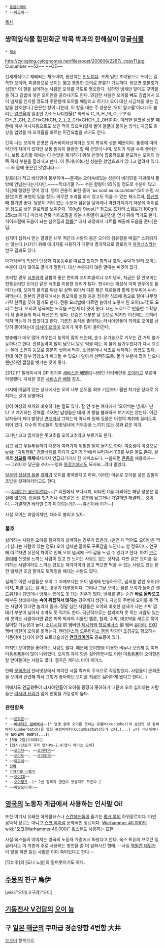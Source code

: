  * [[동음이의어]]
 * --[[야오이]]--

[[목차]]
== 쌍떡잎식물 합판화군 박목 박과의 한해살이 덩굴[[식물]] ==
 * [[채소]]

http://cylogimg.cyloghomes.net/files/post/200808/2267/_copy11.jpg
Cucumber ~~52~~ ~~OE~~

전세계적으로 재배되는 채소이며, 원산지는 [[인도]]이다. 크게 일반 조리용으로 쓰이는 길쭉한 오이와, 피클용으로 쓰이는 짧고 통통한 오이로 분류가 가능하다. 씹으면 호불호가 심한[* 이 향을 싫어하는 사람은 오이를 극도로 혐오한다. 심하면 냄새만 맡아도 구역질을 하고 김밥에 넣은 오이만을 골라내기도 한다. 민감한 사람은 오이를 빼도 김밥에서 오이 냄새를 인지할 정도라 주문할때 오이를 빼달라고 하거나 오이 대신 시금치를 넣는 김밥을 선호한다.] 은은한 향이 나는데, 이 향을 내는 주 성분은 '오이 알코올'이라고도 불리는 [[알코올]]의 일종인 2,6-노나디엔올[* 화학식 C,,9,,H,,16,,O, 구조식 CH,,3,,CH,,2,,CH=CH(CH,,2,,),,2,,CH=CHCH,,2,,OH]이다. 이러한 알코올 성분 때문에 피부 마사지용으로도 쓰인 적이 있으며(얇게 썰어 얼굴에 붙이는 방식), 지금도 화상을 입었을 때 오이즙을 바르는 민간요법을 쓰기도 한다.

간혹 나는 오이의 쓴맛은 큐커바이타신이라는 오이 특유의 성분 때문이다. 품종에 따라 약간의 차이가 있지만 보통 발육이 불완전 할 때 쓴맛이 나며, 오이가 익을 수록 줄어든다. 보통 조리할 때에는 이 쓴맛을 제거하기 위해 쓴맛이 집중적으로 분포하는 오이의 양쪽 꼭지 부분을 잘라내고 쓴다. 이 큐커바이타신 성분은 항암효과가 있다고 알려져 있다. ~~꼭 몸에 좋은건 맛없더라~~

칼로리가 적고 비타민이 풍부하며~~문제는 오이속에있는 성분이 비타민을 파괴해서 물밖에 안남는다는거지만.~~~~막대기물 ?~~ 수분 함량이 95%일 정도로 수분이 많고 식감에 청량한 맛이 있다. 영어 관용적 표현 중에 'as cool as cucumber'(오이처럼 시원한)이란 표현이 있을 정도. 아무런 조리를 하지 않고도 먹을 수 있는 채소로써, [[등산]]할 때 챙기면 좋다. 당분이 거의 없는 수분과 섬유질 덩어리나 마찬가지이기 때문에 어이없을 정도로 낮은 칼로리를 보여준다. 100g당 9kcal.[* 참고로 [[포카리 스웨트]]가 100g에 25kcal이다.] 따라서 간혹 식이조절을 하는 사람들이 포만감을 얻기 위해 먹기도 한다. 식이조절에 도움이 되는 섬유질과 [[칼륨]][* 대사 과정에서 나트륨 배출에 도움을 준다]은 덤. 

심지어 섭취시 얻는 열량은 너무 적은데 사람의 몸은 오이의 섬유질을 배출[* 소화되지는 않는다.]시키기 위해 에너지를 사용하기 때문에 결과적으로 칼로리가 [[마이너스]]라는 연구 결과도 있다.

박과식물의 특성인 단성화 자웅동주를 따르고 있지만 참외나 호박, 수박과 달리 오이는 수분이 되지 않아도 열매가 열린다. 대신 수분되지 않은 열매는 씨앗이 없다.

조리할 경우 [[식초]]와의 궁합이 좋은 편이라 오이피클이나 오이냉국, 지금은 잘 안보이는 전통요리인 오이선 같은 식초를 이용한 요리가 많다. 편수라는 개성식 이북 만두에도 들어가는데, 오이의 물기를 짜낸 뒤 살짝 볶아서 다른 볶은 재료들과 함께 만두피에 싸서 쪄먹는다. 일본의 관광지에서는 통오이를 설탕 등을 첨가한 식초에 통으로 절여 나무젓가락 한짝을 꽂아 팔기도 한다. 전통 요리법에 따르면 늙어서 노랗게 된 오이(노각)도 요리로 쓴다. 오히려 냉국에는 노각을 쓰는게 더 맛이 좋다. 대신 노각으로 만들면 수확량이 확 줄어들게 되니 타산은 안 맞다. 요즘은 대부분 날 것으로 먹지만 이전에는 오히려 익혀 먹는게 더 많았다고 한다. 기름진 음식을 좋아하는 러시아인들이 의외로 오이를 상당히 좋아하는데 [[러시아 요리]]에 오이가 아주 많이 들어간다.

병충해가 매우 많아 키우는데 농약이 많이 드는데, 순수 유기농으로 키우는 건 거의 불가능하다고 한다. 잔류농약이 많이 남으니 날로 먹을 때는 꼭 물에 담가두었다가 다시 흐르는 물에 스펀지 등으로 충분히 씻어서 먹자. 소금물이나 식초로 세척하는 방법도 있다. 헌데 이건 일부 영양소가 파괴될 수 있으니 알아서 선택하도록. 돌기 부분에 많이 남으니 웬만하면 껍질을 벗기는 것이 좋다.

2012 F1 말레이시아 GP 경기후 [[세바스찬 베텔]]이 나레인 카티케얀을 [[오이]]라고 부르며 악평했다. 자세한 것은 [[세바스찬 베텔]] 참조.

가지에 매달려 있는 상태에서는 오이 내부 온도를 외부 기온보다 훨씬 차가운 상태로 유지하는 것이 유명하다.

향이 여성의 체취와 비슷하다는 말도 있다. 잘 안 씻는 여자에게 '오이썩는 냄새가 난다'고 얘기하는 것처럼. 하지만 남성들은 대개 이 향을 불쾌하게 여기지는 않는다. 이건 남자들이 죄다 발정난 [[변태]]라서 그러는게 아니라 원래 동물은 이성의 체취에 끌리도록 되어 있다. 다수의 여성들이 밤꽃냄새에 거부감을 느끼지 않는 것과 같은 이치.

크기만 크고 맵지않은 풋고추를 오이고추라고 부르기도 한다.

긹고 굵고 우둘투둘하기 때문에 여러가지 위험한 말이 돌기도 한다. 여중생이 이것으로 [[wiki: "자위행위" 검열삭제]]를 하다가 오이가 안에서 부러져서 119를 부른 일도 존재. 실제로 '''[[성교육]] 매체'''에서까지 언급되기까지 한 에피소드다. --쓸꺼면 [[콘돔]]을 애용하자-- ~~그러니까  당근을 쓰자~~영화 [[몽정기]]에서도 묘사되...려다 말았다.

[[일본]]의 [[상상의 동물]] [[캇파]]가 오이를 좋아한다고 하며, 이러한 이유로 오이를 넣은 김말이초밥을 캇파마키라고도 한다.

~~[http://yaksha.egloos.com/3046286 실제로는 븅신이랜다]~~[* 리플에서 보다시피, 비타민 C을 파괴하는 해당 성분은 껍질에 많으며, 껍질을 벗기거나 식초같은 산 성분에 담그거나 가열하면 해결되는 것이다.--가열하면 비타민 C가 파괴되는데?----븅신이네 이거--]

사실 오이는 과일이지만, 채소로 불리고 있다. 

=== 불호 ===
싫어하는 사람은 오이를 철저하게 싫어하는 경우가 많은데, (딴건 다 먹어도 오이만은 먹기 싫다는 사람이 있는 정도) 오이 냄새만 맡아도 구토감을 느낀다고 할 정도이다. 연구에 따르자면 유전적 차이로 인해 오이 냄새에 구토감을 느낄 수 있다고 한다. 마치 [[브로콜리]]에 쓴맛을 느끼는 사람이 있고 안 느끼는 사람도 있는 것처럼. 다만 같은 오이를 싫어하는 사람이라도 느끼는 강도는 제각각이라 참고 먹으면 먹을 수 있는 사람도 있는 한편 냄새만 조금 맡아도 토악질을 해대는 사람도 있다.

실제로 이런 사람들은 오이 그 자체보다는 오이 냄새에 반응하므로, 냄새를 없앤 오이(오이지, 피클 등)는 잘 먹는 경우가 대부분이다. 그러나 그냥 오이는 물론 오이가 들어간 샌드위치나 김밥이나 냉채는 입에도 못 대는 경우가 많다. 냄새를 맡는 순간 '''바로 올라오고''' 배부른 상태에서는 '''속이 뒤집혀서 얹히는''' 경우까지 생긴다. 자신의 주변에 오이를 못 먹는 사람이 있다면 놀리지 말자. 정말 심한 사람들은 오이와 비슷한 냄새가 나는 수박 껍데기 부분이 싫어서 수박도 못 먹기도 한다. 극단적으로는 참외조차 못 먹는 사람도 있는데 못먹는 사람이라면 같은 박목 박과의 식물인 멜론, 참외, 수박, 애호박을 세트로 묶어 싫어할 가능성이 높다. [[소녀시대]] 前 멤버인 [[제시카]]와 [[헬로비너스]] 前 멤버 [[유아라]], [[EXO]] 멤버 [[백현]]이 오이를 못먹는다. [[팬더댄스]]와 [[오무라이스 잼잼]] 작가인 [[조경규]]도 혐오하는 식품이며 심지어 유명 프로레슬러인 '''[[디 언더테이커|언더테이커]]'''도 공포증이 있다.

하지만 오이향을 좋아하는 사람도 많다. 때문에 오이향을 이용한 비누나 보습제 등 여러 미용용품들이 많이 나와있다. 오이의 자체 향은 싫어하면서도 이런 미용용품의 오이향은 잘 받아들이는 사람도 많다. 결국은 케이스 바이 케이스.

한때 [[문희준]]이 인터넷상에서 까이던 시절 락커의 주식으로 각광받았다. 사람들이 문희준을 오이와 관련해 까서 그렇게 좋아하던 오이를 지금은 싫어하게 됐다고 한다(...)

위에서도 언급했듯이 러시아인들이 오이를 굉장히 좋아하기 때문에 오이 싫어하는 사람들은 [[러시아 요리]]가 입에 안맞을 가능성이 높다.

=== 관련항목 ===
 * ~~[[문희준]]~~
 * ~~[[베네딕트 컴버배치]]~~[* 별명 중에 오이를 뜻하는 큐컴버(cucumber)와 본인의 성 컴버배치(Cumberbatch)를 합친 큐컴버배치(Cucumberbatch)가 있다.(...) 근데 아닌게아니라 '''오이같이 생겼다(...)''']
 * [5월 2일|오이데이]
 * [펩시/산토리 괴작 펩시#s-2.4|펩시 아이스 오이]
 * ~~[[오이타]]~~, ~~[[오이타역]]~~
 * ~~[[오이도]]~~, ~~[[오이도역]]~~
 * ~~[[야오이]]~~
 * [[캇파]]
 * [[카와시로 니토리]]
 * ~~[[OECD|오이CD]]~~
 * --[[悲しいね|오이펑크]]--[* 2번 항목과 관련이 있을지도 모른다.]
 * ~~[[애드(엘소드)/디아볼릭 에스퍼|파란오이야!]]~~
== [[영국]]의 노동자 계급에서 사용하는 인사말 Oi! ==
또한 여기서 유래한 하위클래스나 [[스킨헤드]]들이 즐기는 [[펑크 록]]의 하위장르이다. 다만 음악적 장르는 아니고 [[쇼크 록]]처럼 문화적인 장르이다. [[Warhammer 40,000]]의 [[wiki:"오크(Warhammer 40,000)" 옼스]]들도 사용하는 표현.

사실 옼스들의 이미지는 영국의 노동자 계층에서 따왔다고 한다. 옼스 특유의 브로큰 잉글리시도 이 계층이 주로 사용하는 방언을 좀 더 심화시킨 형태. --사실 [[맥밀란 대위]]가 이 말을 하면 듣는 사람은 이미 죽어있다고 한다.-- 

[닥터후]의 [도나 노블]의 말버릇이기도 하다.
== [[주몽]]의 친구 烏伊 ==
[wiki:"오이(고구려)"오이]

== [[기동전사 V건담]]의 [[오이 늉]] ==

==  구 [[일본 해군]]의 쿠마급 경순양함 4번함 大井 ==
[[오오이]] 항목으로.
